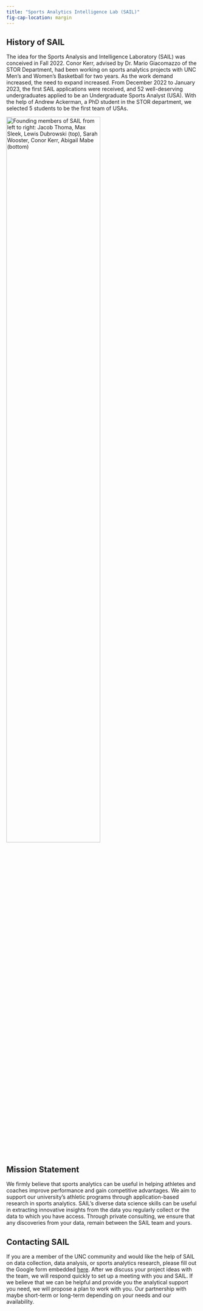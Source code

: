 ```yaml
---
title: "Sports Analytics Intelligence Lab (SAIL)"
fig-cap-location: margin
---
```


## History of SAIL

The idea for the Sports Analysis and Intelligence Laboratory (SAIL) was conceived in Fall 2022. Conor Kerr, advised by Dr. Mario Giacomazzo of the STOR Department, had been working on sports analytics projects with UNC Men’s and Women’s Basketball for two years. As the work demand increased, the need to expand increased. From December 2022 to January 2023, the first SAIL applications were received, and 52 well-deserving undergraduates applied to be an Undergraduate Sports Analyst (USA). With the help of Andrew Ackerman, a PhD student in the STOR department, we selected 5 students to be the first team of USAs.

[![Founding members of SAIL from left to right: Jacob Thoma, Max Sleek, Lewis Dubrowski (top), Sarah Wooster, Conor Kerr, Abigail Mabe (bottom)](imgs/Class1.jpg){fig-align="center" width="70%" text-align="center"}](https://stor.unc.edu/news-item/sports-analysis-intelligence-laboratory/)

## Mission Statement

We firmly believe that sports analytics can be useful in helping athletes and coaches improve performance and gain competitive advantages. We aim to support our university’s athletic programs through application-based research in sports analytics. SAIL’s diverse data science skills can be useful in extracting innovative insights from the data you regularly collect or the data to which you have access. Through private consulting, we ensure that any discoveries from your data, remain between the SAIL team and yours.

## Contacting SAIL

If you are a member of the UNC community and would like the help of SAIL on data collection, data analysis, or sports analytics research, please fill out the Google form embedded [here](../contact.html). After we discuss your project ideas with the team, we will respond quickly to set up a meeting with you and SAIL. If we believe that we can be helpful and provide you the analytical support you need, we will propose a plan to work with you. Our partnership with maybe short-term or long-term depending on your needs and our availability.
